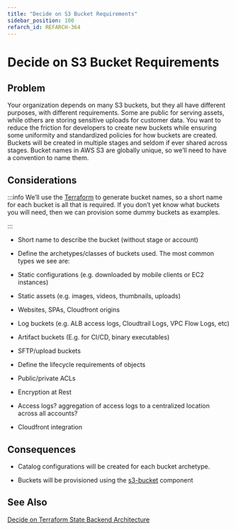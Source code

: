 ```yaml
---
title: "Decide on S3 Bucket Requirements"
sidebar_position: 100
refarch_id: REFARCH-364
---
```


# Decide on S3 Bucket Requirements

## Problem
Your organization depends on many S3 buckets, but they all have different purposes, with different requirements. Some are public for serving assets, while others are storing sensitive uploads for customer data. You want to reduce the friction for developers to create new buckets while ensuring some uniformity and standardized policies for how buckets are created. Buckets will be created in multiple stages and seldom if ever shared across stages. Bucket names in AWS S3 are globally unique, so we’ll need to have a convention to name them.

## Considerations

:::info
We’ll use the [Terraform](/fundamentals/terraform) to generate bucket names, so a short name for each bucket is all that is required. If you don’t yet know what buckets you will need, then we can provision some dummy buckets as examples.

:::
- Short name to describe the bucket (without stage or account)

- Define the archetypes/classes of buckets used. The most common types we see are:

- Static configurations (e.g. downloaded by mobile clients or EC2 instances)

- Static assets (e.g. images, videos, thumbnails, uploads)

- Websites, SPAs, Cloudfront origins

- Log buckets (e.g. ALB access logs, Cloudtrail Logs, VPC Flow Logs, etc)

- Artifact buckets (E.g. for CI/CD, binary executables)

- SFTP/upload buckets

- Define the lifecycle requirements of objects

- Public/private ACLs

- Encryption at Rest

- Access logs? aggregation of access logs to a centralized location across all accounts?

- Cloudfront integration

## Consequences
- Catalog configurations will be created for each bucket archetype.

- Buckets will be provisioned using the [s3-bucket](/components/library/aws/s3-bucket/) component

## See Also
[Decide on Terraform State Backend Architecture](/reference-architecture/fundamentals/design-decisions/decide-on-terraform-state-backend-architecture)


